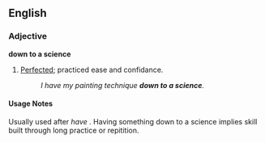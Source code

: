 ==English==

===Adjective===
'''down to a science'''
# [[Perfect]]ed; practiced ease and confidance.
#:''I have my painting technique '''down to a science'''.'' 

====Usage Notes====
Usually used after ''have <something>''.  Having something down to a science implies skill built through long practice or repitition.